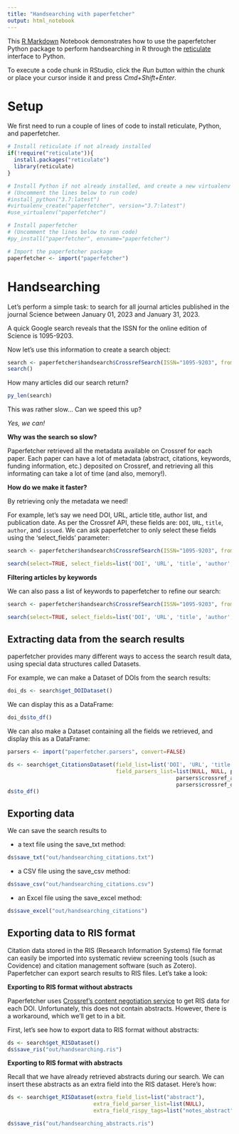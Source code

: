 ```yaml
---
title: "Handsearching with paperfetcher"
output: html_notebook
---
```


This [R Markdown](http://rmarkdown.rstudio.com) Notebook demonstrates how to use the paperfetcher Python package to perform handsearching in R through the [reticulate](https://https://rstudio.github.io/reticulate/) interface to Python.

To execute a code chunk in RStudio, click the *Run* button within the chunk or place your cursor inside it and press *Cmd+Shift+Enter*. 

# Setup

We first need to run a couple of lines of code to install reticulate, Python, and paperfetcher.

```r
# Install reticulate if not already installed
if(!require("reticulate")){
  install.packages("reticulate")
  library(reticulate)
}

# Install Python if not already installed, and create a new virtualenv for paperfetcher
# (Uncomment the lines below to run code)
#install_python("3.7:latest")
#virtualenv_create("paperfetcher", version="3.7:latest")
#use_virtualenv("paperfetcher")

# Install paperfetcher
# (Uncomment the lines below to run code)
#py_install("paperfetcher", envname="paperfetcher")

# Import the paperfetcher package
paperfetcher <- import("paperfetcher")
```

# Handsearching

Let's perform a simple task: to search for all journal articles published in the journal Science between January 01, 2023 and January 31, 2023.

A quick Google search reveals that the ISSN for the online edition of Science is 1095-9203.

Now let's use this information to create a search object:

```r
search <- paperfetcher$handsearch$CrossrefSearch(ISSN="1095-9203", from_date="2023-01-01", until_date="2023-02-01")
search()
```

How many articles did our search return?

```r
py_len(search)
```

This was rather slow... Can we speed this up?

*Yes, we can!*

**Why was the search so slow?**

Paperfetcher retrieved all the metadata available on Crossref for each paper. Each paper can have a lot of metadata (abstract, citations, keywords, funding information, etc.) deposited on Crossref, and retrieving all this informating can take a lot of time (and also, memory!).

**How do we make it faster?**

By retrieving only the metadata we need!

For example, let's say we need DOI, URL, article title, author list, and publication date. As per the Crossref API, these fields are:
`DOI`, `URL`, `title`, `author`, and `issued`. We can ask paperfetcher to only select these fields using the 'select_fields' parameter:

```r
search <- paperfetcher$handsearch$CrossrefSearch(ISSN="1095-9203", from_date="2023-01-01", until_date="2023-02-01")

search(select=TRUE, select_fields=list('DOI', 'URL', 'title', 'author', 'issued', 'abstract'))
```

**Filtering articles by keywords**

We can also pass a list of keywords to paperfetcher to refine our search:

```r
search <- paperfetcher$handsearch$CrossrefSearch(ISSN="1095-9203", from_date="2022-01-01", until_date="2023-01-01", keyword_list=list("COVID"))

search(select=TRUE, select_fields=list('DOI', 'URL', 'title', 'author', 'issued', 'abstract'))
```


## Extracting data from the search results

paperfetcher provides many different ways to access the search result data, using special data structures called Datasets.

For example, we can make a Dataset of DOIs from the search results:

```r
doi_ds <- search$get_DOIDataset()
```

We can display this as a DataFrame:

```r
doi_ds$to_df()
```

We can also make a Dataset containing all the fields we retrieved, and display this as a DataFrame:

```r
parsers <- import("paperfetcher.parsers", convert=FALSE)

ds <- search$get_CitationsDataset(field_list=list('DOI', 'URL', 'title', 'author', 'issued'),
                                  field_parsers_list=list(NULL, NULL, parsers$crossref_title_parser,
                                                     parsers$crossref_authors_parser, 
                                                     parsers$crossref_date_parser))
ds$to_df()
```


## Exporting data

We can save the search results to 

- a text file using the save_txt method:

```r
ds$save_txt("out/handsearching_citations.txt")
```

- a CSV file using the save_csv method:

```r
ds$save_csv("out/handsearching_citations.csv")
```

- an Excel file using the save_excel method:

```r
ds$save_excel("out/handsearching_citations")
```

## Exporting data to RIS format

Citation data stored in the RIS (Research Information Systems) file format can easily be imported into systematic review screening tools (such as Covidence) and citation management software (such as Zotero). Paperfetcher can export search results to RIS files. Let's take a look:

**Exporting to RIS format without abstracts**

Paperfetcher uses [Crossref's content negotiation service](https://www.crossref.org/documentation/retrieve-metadata/content-negotiation/) to get RIS data for each DOI. Unfortunately, this does not contain abstracts. However, there is a workaround, which we'll get to in a bit.

First, let's see how to export data to RIS format without abstracts:

```r
ds <- search$get_RISDataset()
ds$save_ris("out/handsearching.ris")
```

**Exporting to RIS format with abstracts**

Recall that we have already retrieved abstracts during our search. We can insert these abstracts as an extra field into the RIS dataset. Here's how:

```r
ds <- search$get_RISDataset(extra_field_list=list("abstract"),
                           extra_field_parser_list=list(NULL),
                           extra_field_rispy_tags=list("notes_abstract"))

ds$save_ris("out/handsearching_abstracts.ris")
```



